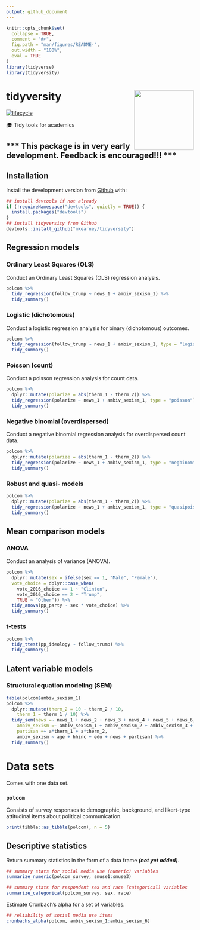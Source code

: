 ```yaml
---
output: github_document
---
```


<!-- README.md is generated from README.Rmd. Please edit that file -->

```r
knitr::opts_chunk$set(
  collapse = TRUE,
  comment = "#>",
  fig.path = "man/figures/README-",
  out.width = "100%",
  eval = TRUE
)
library(tidyverse)
library(tidyversity)
```
# tidyversity <img src="man/figures/logo.png" width="160px" align="right" /> 

[![lifecycle](https://img.shields.io/badge/lifecycle-experimental-orange.svg)](https://www.tidyverse.org/lifecycle/#experimental)

🎓 Tidy tools for academics


## \*\*\* This package is in very early development. Feedback is encouraged!!! \*\*\*

## Installation

<!-- You can install the released version of tidyversity from [CRAN](https://CRAN.R-project.org) with:

``` r
install.packages("tidyversity")
```
-->

Install the development version from [Github](https://github.com/mkearney/tidyversity) with:

```r
## install devtools if not already
if (!requireNamespace("devtools", quietly = TRUE)) {
  install.packages("devtools")
}
## install tidyversity from Github
devtools::install_github("mkearney/tidyversity")
```


## Regression models

### Ordinary Least Squares (OLS)

Conduct an Ordinary Least Squares (OLS) regression analysis.

```r
polcom %>%
  tidy_regression(follow_trump ~ news_1 + ambiv_sexism_1) %>%
  tidy_summary()
```

### Logistic (dichotomous)

Conduct a logistic regression analysis for binary (dichotomous) outcomes.

```r
polcom %>%
  tidy_regression(follow_trump ~ news_1 + ambiv_sexism_1, type = "logistic") %>%
  tidy_summary()
```

### Poisson (count)

Conduct a poisson regression analysis for count data.

```r
polcom %>%
  dplyr::mutate(polarize = abs(therm_1 - therm_2)) %>%
  tidy_regression(polarize ~ news_1 + ambiv_sexism_1, type = "poisson") %>%
  tidy_summary()
```

### Negative binomial (overdispersed)

Conduct a negative binomial regression analysis for overdispersed count data.

```r
polcom %>%
  dplyr::mutate(polarize = abs(therm_1 - therm_2)) %>%
  tidy_regression(polarize ~ news_1 + ambiv_sexism_1, type = "negbinom") %>%
  tidy_summary()
```

### Robust and quasi- models

```r
polcom %>%
  dplyr::mutate(polarize = abs(therm_1 - therm_2)) %>%
  tidy_regression(polarize ~ news_1 + ambiv_sexism_1, type = "quasipoisson", robust = TRUE) %>%
  tidy_summary()
```

## Mean comparison models

### ANOVA

Conduct an analysis of variance (ANOVA).

```r
polcom %>%
  dplyr::mutate(sex = ifelse(sex == 1, "Male", "Female"),
  vote_choice = dplyr::case_when(
    vote_2016_choice == 1 ~ "Clinton",
    vote_2016_choice == 2 ~ "Trump",
    TRUE ~ "Other")) %>%
  tidy_anova(pp_party ~ sex * vote_choice) %>%
  tidy_summary()
```

### t-tests

```r
polcom %>%
  tidy_ttest(pp_ideology ~ follow_trump) %>%
  tidy_summary()
```

## Latent variable models

### Structural equation modeling (SEM)


```r
table(polcom$ambiv_sexism_1)
polcom %>%
  dplyr::mutate(therm_2 = 10 - therm_2 / 10,
    therm_1 = therm_1 / 10) %>%
  tidy_sem(news =~ news_1 + news_2 + news_3 + news_4 + news_5 + news_6,
    ambiv_sexism =~ ambiv_sexism_1 + ambiv_sexism_2 + ambiv_sexism_3 + ambiv_sexism_4 + ambiv_sexism_5 + ambiv_sexism_6,
    partisan =~ a*therm_1 + a*therm_2,
    ambiv_sexism ~ age + hhinc + edu + news + partisan) %>%
  tidy_summary()
```

# Data sets

Comes with one data set. 

### `polcom` 

Consists of survey responses to demographic, background, and likert-type attitudinal items about political communication.

```r
print(tibble::as_tibble(polcom), n = 5)
```

## Descriptive statistics

Return summary statistics in the form of a data frame ***(not yet added)***.

```r
## summary stats for social media use (numeric) variables
summarize_numeric(polcom_survey, smuse1:smuse3)

## summary stats for respondent sex and race (categorical) variables
summarize_categorical(polcom_survey, sex, race)
```

Estimate Cronbach's alpha for a set of variables.

```r
## reliability of social media use items
cronbachs_alpha(polcom, ambiv_sexism_1:ambiv_sexism_6)
```

